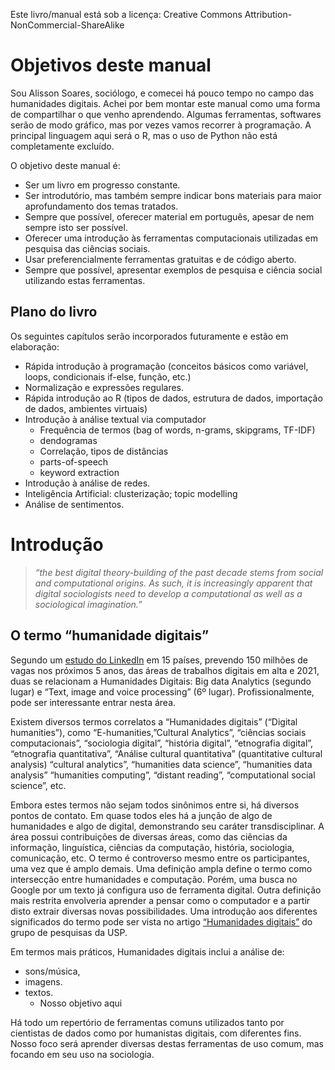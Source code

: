 Este livro/manual está sob a licença: Creative Commons Attribution-NonCommercial-ShareAlike 
<!-- Este livro é distribuído de acordo com a licença Creative Commons Attribution-NonCommercial-ShareAlike 4.0 International License (CC BY-NC-SA 4.0). -->

# Objetivos deste manual {-}
Sou Alisson Soares, sociólogo, e comecei há pouco tempo no campo das humanidades digitais. Achei por bem montar este manual como uma forma de compartilhar o que venho aprendendo. Algumas ferramentas, softwares serão de modo gráfico, mas por vezes vamos recorrer à programação. A principal linguagem aqui será o R, mas o uso de Python não está completamente excluído.

O objetivo deste manual é:

- Ser um livro em progresso constante.
- Ser introdutório, mas também sempre indicar bons materiais para maior aprofundamento dos temas tratados.
- Sempre que possível, oferecer material em português, apesar de nem sempre isto ser possível.
- Oferecer uma introdução às ferramentas computacionais utilizadas em pesquisa das ciências sociais.
- Usar preferencialmente ferramentas gratuitas e de código aberto.
<!-- - Oferecer exemplos em mais de uma linguagem de programação -->
- Sempre que possível, apresentar exemplos de pesquisa e ciência social utilizando estas ferramentas.


## Plano do livro {-}
Os seguintes capítulos serão incorporados futuramente e estão em elaboração:

- Rápida introdução à programação (conceitos básicos como variável, loops, condicionais if-else, função, etc.)
- Normalização e expressões regulares.
- Rápida introdução ao R (tipos de dados, estrutura de dados, importação de dados, ambientes virtuais)
- Introdução à análise textual via computador
  - Frequência de termos (bag of words, n-grams, skipgrams, TF-IDF)
  - dendogramas
  - Correlação, tipos de distâncias
  - parts-of-speech
  - keyword extraction
- Introdução à análise de redes.
- Inteligência Artificial: clusterização; topic modelling
- Análise de sentimentos.


# Introdução {#intro -} 
<!-- You can label chapter and section titles using `{#label}` after them, e.g., we can reference Chapter \@ref(intro). If you do not manually label them, there will be automatic labels anyway, e.g., Chapter \@ref(methods). -->


> _"the best digital theory-building of the past decade stems from social and computational origins. As such, it is increasingly apparent that digital sociologists need to develop a computational as well as a sociological imagination."_


## O termo "humanidade digitais" {#HD -}
Segundo um [estudo do LinkedIn](https://www.weforum.org/agenda/2021/02/digital-ecommerce-jobs-linkedin-report) em 15 países, prevendo 150 milhões de vagas nos próximos 5 anos, das áreas de trabalhos digitais em alta e 2021, duas se relacionam a Humanidades Digitais: Big data Analytics (segundo lugar) e "Text, image and voice processing" (6º lugar). Profissionalmente, pode ser interessante entrar nesta área.

Existem diversos termos correlatos a 
"Humanidades digitais" (“Digital humanities”), como
“E-humanities, 
"Cultural Analytics",
 "ciências sociais computacionais", "sociologia digital", "história digital",
"etnografia digital", "etnografia quantitativa",
"Análise cultural quantitativa" (quantitative cultural analysis)
"cultural analytics",
"humanities data science", "humanities data analysis"
<!-- computational ___ studies -->
"humanities computing",
"distant reading",
"computational social science",
etc.

Embora estes termos não sejam todos sinônimos entre si, há diversos pontos de contato. Em quase todos eles há a junção de algo de humanidades e algo de digital, demonstrando seu caráter transdisciplinar. A área possui contribuições de diversas áreas, como das ciências da informação, linguística, ciências da computação, história, sociologia, comunicação, etc.
O termo é controverso mesmo entre os participantes, uma vez que é amplo demais. 
Uma definição ampla define o termo como intersecção entre humanidades e computação. Porém, uma busca no Google por um texto já configura uso de ferramenta digital.
Outra definição mais restrita envolveria aprender a pensar como o computador e a partir disto extrair diversas novas possibilidades.
Uma introdução aos diferentes significados do termo pode ser vista no artigo [“Humanidades digitais"](https://humanidadesdigitais.org/o-que-sao-humanidades-digitais/) do grupo de pesquisas da USP.

Em termos mais práticos, Humanidades digitais inclui a análise de:

- sons/música, 
- imagens. 
<!-- - dados geográficos/geo-localizados. -->
- textos.
	- Nosso objetivo aqui

Há todo um repertório de ferramentas comuns utilizados tanto por cientistas de dados como por humanistas digitais, com diferentes fins. Nosso foco será aprender diversas destas ferramentas de uso comum, mas focando em seu uso na sociologia.


